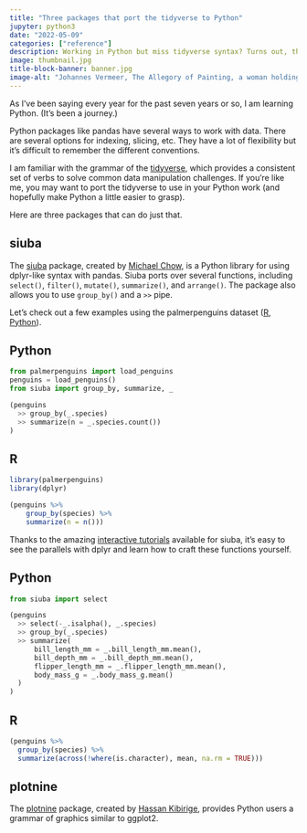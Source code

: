 ```yaml
---
title: "Three packages that port the tidyverse to Python"
jupyter: python3
date: "2022-05-09"
categories: ["reference"]
description: Working in Python but miss tidyverse syntax? Turns out, these packages can help.
image: thumbnail.jpg
title-block-banner: banner.jpg
image-alt: "Johannes Vermeer, The Allegory of Painting, a woman holding an instrument at a window and a man turned away from us painting her"
---
```


As I've been saying every year for the past seven years or so, I am learning Python. (It's been a journey.)

Python packages like pandas have several ways to work with data. There are several options for indexing, slicing, etc. They have a lot of flexibility but it's difficult to remember the different conventions.

I am familiar with the grammar of the [tidyverse](https://www.tidyverse.org/), which provides a consistent set of verbs to solve common data manipulation challenges. If you're like me, you may want to port the tidyverse to use in your Python work (and hopefully make Python a little easier to grasp).

Here are three packages that can do just that.

## siuba

The [siuba](https://github.com/machow/siuba) package, created by [Michael Chow](https://twitter.com/chowthedog), is a Python library for using dplyr-like syntax with pandas. Siuba ports over several functions, including `select()`, `filter()`, `mutate()`, `summarize()`, and `arrange()`. The package also allows you to use `group_by()` and a `>>` pipe.

Let's check out a few examples using the palmerpenguins dataset ([R](https://allisonhorst.github.io/palmerpenguins/), [Python](https://github.com/mcnakhaee/palmerpenguins)).

::: {.panel-tabset}
## Python
``` python
from palmerpenguins import load_penguins
penguins = load_penguins()
from siuba import group_by, summarize, _

(penguins
  >> group_by(_.species)
  >> summarize(n = _.species.count())
)
```
  
## R
``` r
library(palmerpenguins)
library(dplyr)

(penguins %>% 
    group_by(species) %>%
    summarize(n = n()))
```
:::

Thanks to the amazing [interactive tutorials](https://learn.siuba.org/intro-data-science/01) available for siuba, it's easy to see the parallels with dplyr and learn how to craft these functions yourself. 

::: {.panel-tabset}
## Python
``` python
from siuba import select

(penguins
  >> select(-_.isalpha(), _.species)
  >> group_by(_.species)
  >> summarize(
      bill_length_mm = _.bill_length_mm.mean(),
      bill_depth_mm = _.bill_depth_mm.mean(),
      flipper_length_mm = _.flipper_length_mm.mean(),
      body_mass_g = _.body_mass_g.mean()
  )
)
```

## R
``` r
(penguins %>%
  group_by(species) %>%
  summarize(across(!where(is.character), mean, na.rm = TRUE)))
```
:::

## plotnine

The [plotnine](https://github.com/has2k1/plotnine) package, created by [Hassan Kibirige](https://twitter.com/HKibirige), provides Python users a grammar of graphics similar to ggplot2.


